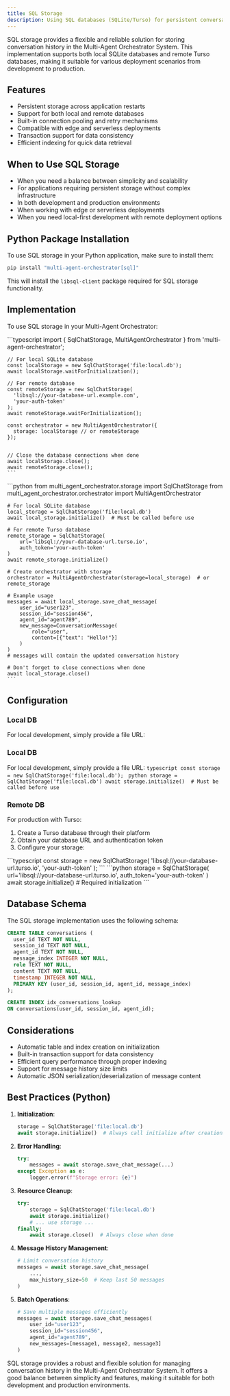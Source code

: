 ```yaml
---
title: SQL Storage
description: Using SQL databases (SQLite/Turso) for persistent conversation storage in the Multi-Agent Orchestrator System
---
```


SQL storage provides a flexible and reliable solution for storing conversation history in the Multi-Agent Orchestrator System. This implementation supports both local SQLite databases and remote Turso databases, making it suitable for various deployment scenarios from development to production.

## Features

- Persistent storage across application restarts
- Support for both local and remote databases
- Built-in connection pooling and retry mechanisms
- Compatible with edge and serverless deployments
- Transaction support for data consistency
- Efficient indexing for quick data retrieval

## When to Use SQL Storage

- When you need a balance between simplicity and scalability
- For applications requiring persistent storage without complex infrastructure
- In both development and production environments
- When working with edge or serverless deployments
- When you need local-first development with remote deployment options

## Python Package Installation

To use SQL storage in your Python application, make sure to install them:

```bash
pip install "multi-agent-orchestrator[sql]"
```

This will install the `libsql-client` package required for SQL storage functionality.

## Implementation

To use SQL storage in your Multi-Agent Orchestrator:


<Tabs syncKey="runtime">
  <TabItem label="TypeScript" icon="seti:typescript" color="blue">
    ```typescript
    import { SqlChatStorage, MultiAgentOrchestrator } from 'multi-agent-orchestrator';

    // For local SQLite database
    const localStorage = new SqlChatStorage('file:local.db');
    await localStorage.waitForInitialization();

    // For remote database
    const remoteStorage = new SqlChatStorage(
      'libsql://your-database-url.example.com',
      'your-auth-token'
    );
    await remoteStorage.waitForInitialization();

    const orchestrator = new MultiAgentOrchestrator({
      storage: localStorage // or remoteStorage
    });


    // Close the database connections when done
    await localStorage.close();
    await remoteStorage.close();
    ```
  </TabItem>
  <TabItem label="Python" icon="seti:python">
    ```python
    from multi_agent_orchestrator.storage import SqlChatStorage
    from multi_agent_orchestrator.orchestrator import MultiAgentOrchestrator

    # For local SQLite database
    local_storage = SqlChatStorage('file:local.db')
    await local_storage.initialize()  # Must be called before use

    # For remote Turso database
    remote_storage = SqlChatStorage(
        url='libsql://your-database-url.turso.io',
        auth_token='your-auth-token'
    )
    await remote_storage.initialize()

    # Create orchestrator with storage
    orchestrator = MultiAgentOrchestrator(storage=local_storage)  # or remote_storage

    # Example usage
    messages = await local_storage.save_chat_message(
        user_id="user123",
        session_id="session456",
        agent_id="agent789",
        new_message=ConversationMessage(
            role="user",
            content=[{"text": "Hello!"}]
        )
    )
    # messages will contain the updated conversation history

    # Don't forget to close connections when done
    await local_storage.close()
    ```
  </TabItem>
</Tabs>

## Configuration

### Local DB
For local development, simply provide a file URL:
### Local DB
For local development, simply provide a file URL:
<Tabs syncKey="local-storage">
  <TabItem label="TypeScript" icon="seti:typescript" color="blue">
    ```typescript
    const storage = new SqlChatStorage('file:local.db');
    ```
  </TabItem>
  <TabItem label="Python" icon="seti:python" color="blue">
    ```python
    storage = SqlChatStorage('file:local.db')
    await storage.initialize()  # Must be called before use
    ```
  </TabItem>
</Tabs>

### Remote DB
For production with Turso:
1. Create a Turso database through their platform
2. Obtain your database URL and authentication token
3. Configure your storage:
<Tabs syncKey="remote-storage">
  <TabItem label="TypeScript" icon="seti:typescript" color="blue">
    ```typescript
    const storage = new SqlChatStorage(
      'libsql://your-database-url.turso.io',
      'your-auth-token'
    );
    ```
  </TabItem>
  <TabItem label="Python" icon="seti:python" color="blue">
    ```python
    storage = SqlChatStorage(
        url='libsql://your-database-url.turso.io',
        auth_token='your-auth-token'
    )
    await storage.initialize()  # Required initialization
    ```
  </TabItem>
</Tabs>

## Database Schema

The SQL storage implementation uses the following schema:

```sql
CREATE TABLE conversations (
  user_id TEXT NOT NULL,
  session_id TEXT NOT NULL,
  agent_id TEXT NOT NULL,
  message_index INTEGER NOT NULL,
  role TEXT NOT NULL,
  content TEXT NOT NULL,
  timestamp INTEGER NOT NULL,
  PRIMARY KEY (user_id, session_id, agent_id, message_index)
);

CREATE INDEX idx_conversations_lookup 
ON conversations(user_id, session_id, agent_id);
```

## Considerations

- Automatic table and index creation on initialization
- Built-in transaction support for data consistency
- Efficient query performance through proper indexing
- Support for message history size limits
- Automatic JSON serialization/deserialization of message content

## Best Practices (Python)

1. **Initialization**:
   ```python
   storage = SqlChatStorage('file:local.db')
   await storage.initialize()  # Always call initialize after creation
   ```

2. **Error Handling**:
   ```python
   try:
       messages = await storage.save_chat_message(...)
   except Exception as e:
       logger.error(f"Storage error: {e}")
   ```

3. **Resource Cleanup**:
   ```python
   try:
       storage = SqlChatStorage('file:local.db')
       await storage.initialize()
       # ... use storage ...
   finally:
       await storage.close()  # Always close when done
   ```

4. **Message History Management**:
   ```python
   # Limit conversation history
   messages = await storage.save_chat_message(
       ...,
       max_history_size=50  # Keep last 50 messages
   )
   ```

5. **Batch Operations**:
   ```python
   # Save multiple messages efficiently
   messages = await storage.save_chat_messages(
       user_id="user123",
       session_id="session456",
       agent_id="agent789",
       new_messages=[message1, message2, message3]
   )
   ```

SQL storage provides a robust and flexible solution for managing conversation history in the Multi-Agent Orchestrator System. It offers a good balance between simplicity and features, making it suitable for both development and production environments.